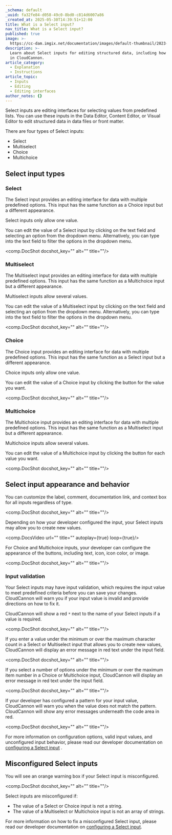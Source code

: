 ```yaml
---
_schema: default
_uuid: fa32fe84-d058-49c0-8bd0-c814d6007a86
_created_at: 2025-05-30T14:39:51+12:00
title: What is a Select input?
nav_title: What is a Select input?
published: true
image: >-
  https://cc-dam.imgix.net/documentation/images/default-thumbnail/2023-Q4/CloudCannon-Documentation-Thumbnail.png
description: >-
  Learn about Select inputs for editing structured data, including how they work
  in CloudCannon.
article_category:
  - Explanation
  - Instructions
article_topic:
  - Inputs
  - Editing
  - Editing interfaces
author_notes: {}
---
```

Select inputs are editing interfaces for selecting values from predefined lists. You can use these inputs in the Data Editor, Content Editor, or Visual Editor to edit structured data in data files or front matter.

There are four types of Select inputs:

* Select
* Multiselect
* Choice
* Multichoice

## Select input types

### Select

The Select input provides an editing interface for data with multiple predefined options. This input has the same function as a Choice input but a different appearance.

Select inputs only allow one value.

You can edit the value of a Select input by clicking on the text field and selecting an option from the dropdown menu. Alternatively, you can type into the text field to filter the options in the dropdown menu.

<comp.DocShot docshot_key="" alt="" title=""/>

### Multiselect

The Multiselect input provides an editing interface for data with multiple predefined options. This input has the same function as a Multichoice input but a different appearance.

Multiselect inputs allow several values.

You can edit the value of a Multiselect input by clicking on the text field and selecting an option from the dropdown menu. Alternatively, you can type into the text field to filter the options in the dropdown menu.

<comp.DocShot docshot_key="" alt="" title=""/>

### Choice

The Choice input provides an editing interface for data with multiple predefined options.  This input has the same function as a Select input but a different appearance.

Choice inputs only allow one value.

You can edit the value of a Choice input by clicking the button for the value you want.

<comp.DocShot docshot_key="" alt="" title=""/>

### Multichoice

The Multichoice input provides an editing interface for data with multiple predefined options. This input has the same function as a Multiselect input but a different appearance.

Multichoice inputs allow several values.

You can edit the value of a Multichoice input by clicking the button for each value you want.

<comp.DocShot docshot_key="" alt="" title=""/>

## Select input appearance and behavior

You can customize the label, comment, documentation link, and context box for all inputs regardless of type.

<comp.DocShot docshot_key="" alt="" title=""/>

Depending on how your developer configured the input, your Select inputs may allow you to create new values.

<comp.DocsVideo url="" title="" autoplay={true} loop={true}/>

For Choice and Multichoice inputs, your developer can configure the appearance of the buttons, including text, icon, icon color, or image.

<comp.DocShot docshot_key="" alt="" title=""/>

### Input validation

Your Select inputs may have input validation, which requires the input value to meet predefined criteria before you can save your changes. CloudCannon will warn you if your input value is invalid and provide directions on how to fix it.

CloudCannon will show a red `*` next to the name of your Select inputs if a value is required.

<comp.DocShot docshot_key="" alt="" title=""/>

If you enter a value under the minimum or over the maximum character count in a Select or Multiselect input that allows you to create new values, CloudCannon will display an error message in red text under the input field.

<comp.DocShot docshot_key="" alt="" title=""/>

If you select a number of options under the minimum or over the maximum item number in a Choice or Multichoice input, CloudCannon will display an error message in red text under the input field.

<comp.DocShot docshot_key="" alt="" title=""/>

If your developer has configured a pattern for your input value, CloudCannon will warn you when the value does not match the pattern. CloudCannon will show any error messages underneath the code area in red.

<comp.DocShot docshot_key="" alt="" title=""/>

For more information on configuration options, valid input values, and unconfigured input behavior, please read our developer documentation on [configuring a Select input](/documentation/articles/configure-a-select-input/) .

## Misconfigured Select inputs

You will see an orange warning box if your Select input is misconfigured.

<comp.DocShot docshot_key="" alt="" title=""/>

Select inputs are misconfigured if:

* The value of a Select or Choice input is not a string.
* The value of a Multiselect or Multichoice input is not an array of strings.

For more information on how to fix a misconfigured Select input, please read our developer documentation on [configuring a Select input](/documentation/articles/configure-a-select-input/).